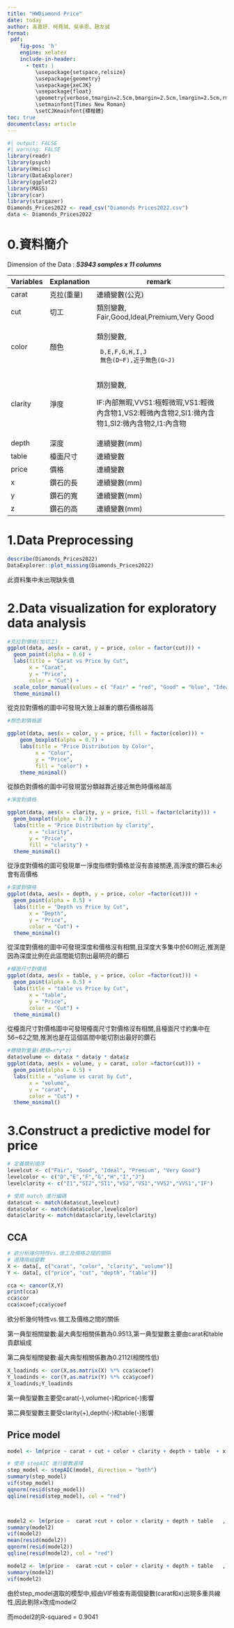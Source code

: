 ---
title: "HWDiamond Price"
date: today
author: 高嘉妤、柯堯珹、吳承恩、趙友誠
format:
 pdf:
    fig-pos: 'h'
    engine: xelatex
    include-in-header:
      - text: |
         \usepackage{setspace,relsize}
         \usepackage{geometry}
         \usepackage{xeCJK}
         \usepackage{float}
         \geometry{verbose,tmargin=2.5cm,bmargin=2.5cm,lmargin=2.5cm,rmargin=2.5cm}
         \setmainfont{Times New Roman}
         \setCJKmainfont{標楷體}
toc: true
documentclass: article
---

```{r}
#| output: FALSE
#| warning: FALSE
library(readr)
library(psych)
library(Hmisc)
library(DataExplorer)
library(ggplot2)
library(MASS)
library(car)
library(stargazer)
Diamonds_Prices2022 <- read_csv("Diamonds Prices2022.csv")
data <- Diamonds_Prices2022
```

# 0.資料簡介

Dimension of the Data : ***53943 samples x 11 columns***

+-----------+-------------+-------------------------------------------------------------------------------------------------+
| Variables | Explanation | remark                                                                                          |
+===========+=============+=================================================================================================+
| carat     | 克拉(重量)  | 連續變數(公克)                                                                                  |
+-----------+-------------+-------------------------------------------------------------------------------------------------+
| cut       | 切工        | 類別變數, Fair,Good,Ideal,Premium,Very Good                                                     |
+-----------+-------------+-------------------------------------------------------------------------------------------------+
| color     | 顏色        | 類別變數,                                                                                       |
|           |             |                                                                                                 |
|           |             | ```                                                                                             |
|           |             |  D,E,F,G,H,I,J                                                                                  |
|           |             |  無色(D~F),近乎無色(G~J)                                                                        |
|           |             | ```                                                                                             |
+-----------+-------------+-------------------------------------------------------------------------------------------------+
| clarity   | 淨度        | 類別變數,                                                                                       |
|           |             |                                                                                                 |
|           |             | IF:內部無暇,VVS1:極輕微瑕,VS1:輕微內含物1,VS2:輕微內含物2,SI1:微內含物1,SI2:微內含物2,I1:內含物 |
+-----------+-------------+-------------------------------------------------------------------------------------------------+
| depth     | 深度        | 連續變數(mm)                                                                                    |
+-----------+-------------+-------------------------------------------------------------------------------------------------+
| table     | 檯面尺寸    | 連續變數                                                                                        |
+-----------+-------------+-------------------------------------------------------------------------------------------------+
| price     | 價格        | 連續變數                                                                                        |
+-----------+-------------+-------------------------------------------------------------------------------------------------+
| x         | 鑽石的長    | 連續變數(mm)                                                                                    |
+-----------+-------------+-------------------------------------------------------------------------------------------------+
| y         | 鑽石的寬    | 連續變數(mm)                                                                                    |
+-----------+-------------+-------------------------------------------------------------------------------------------------+
| z         | 鑽石的高    | 連續變數(mm)                                                                                    |
+-----------+-------------+-------------------------------------------------------------------------------------------------+

# 1.Data Preprocessing

```{r}
describe(Diamonds_Prices2022)
DataExplorer::plot_missing(Diamonds_Prices2022)
```

此資料集中未出現缺失值

# 2.Data visualization for exploratory data analysis

```{r}
#克拉對價格(加切工)
ggplot(data, aes(x = carat, y = price, color = factor(cut))) +
  geom_point(alpha = 0.6) +
  labs(title = "Carat vs Price by Cut",
       x = "Carat",
       y = "Price",
       color = "Cut") +
  scale_color_manual(values = c( "Fair" = "red", "Good" = "blue", "Ideal" = "green", "Premium" = "purple", "Very Good" = "orange"))+
  theme_minimal()
```

從克拉對價格的圖中可發現大致上越重的鑽石價格越高

```{r}
#顏色對價格圖

ggplot(data, aes(x = color, y = price, fill = factor(color))) +
    geom_boxplot(alpha = 0.7) +
    labs(title = "Price Distribution by Color",
         x = "Color",
         y = "Price",
         fill = "color") +
    theme_minimal()
```

從顏色對價格的圖中可發現當分類越靠近接近無色時價格越高

```{r}
#淨度對價格

ggplot(data, aes(x = clarity, y = price, fill = factor(clarity))) +
  geom_boxplot(alpha = 0.7) +
  labs(title = "Price Distribution by clarity",
       x = "clarity",
       y = "Price",
       fill = "clarity") +
  theme_minimal()
```

從淨度對價格的圖可發現單一淨度指標對價格並沒有直接關連,高淨度的鑽石未必會有高價格

```{r}
#深度對價格
ggplot(data, aes(x = depth, y = price, color =factor(cut))) +
  geom_point(alpha = 0.5) +
  labs(title = "Depth vs Price by Cut",
       x = "Depth",
       y = "Price",
       color = "Cut") +
  theme_minimal()
```

從深度對價格的圖中可發現深度和價格沒有相關,且深度大多集中於60附近,推測是因為深度比例在此區間能切割出最明亮的鑽石

```{r}
#檯面尺寸對價格
ggplot(data, aes(x = table, y = price, color =factor(cut))) +
  geom_point(alpha = 0.5) +
  labs(title = "table vs Price by Cut",
       x = "table",
       y = "Price",
       color = "Cut") +
  theme_minimal()
```

從檯面尺寸對價格圖中可發現檯面尺寸對價格沒有相關,且檯面尺寸約集中在56\~62之間,推測也是在這個區間中能切割出最好的鑽石

```{r}
#體積對重量(體積=x*y*z)
data$volume <- data$x * data$y * data$z
ggplot(data, aes(x = volume, y = carat, color =factor(cut))) +
  geom_point(alpha = 0.5) +
  labs(title = "volume vs carat by Cut",
       x = "volume",
       y = "carat",
       color = "Cut") +
  theme_minimal()
```

# 3.Construct a predictive model for price

```{r}
# 定義類別順序
levelcut <- c("Fair", "Good", "Ideal", "Premium", "Very Good")
levelcolor <- c("D","E","F","G","H","I","J")
levelclarity <- c("I1","SI2","SI1","VS2","VS1","VVS2","VVS1","IF")

# 使用 match 進行編碼
data$cut <- match(data$cut,levelcut)
data$color <- match(data$color,levelcolor)
data$clarity <- match(data$clarity,levelclarity)
```

## CCA

```{r}
# 欲分析幾何特性vs.做工及價格之間的關係
# 選擇兩組變數
X <- data[, c("carat", "color", "clarity", "volume")]
Y <- data[, c("price", "cut", "depth", "table")]

cca <- cancor(X,Y)
print(cca)
cca$cor
cca$xcoef;cca$ycoef


```

欲分析幾何特性vs.做工及價格之間的關係

第一典型相關變數:最大典型相關係數為0.9513,第一典型變數主要由carat和table貢獻組成

第二典型相關變數:最大典型相關係數為0.2112(相關性低)

```{r}
X_loadinds <- cor(X,as.matrix(X) %*% cca$xcoef)
Y_loadinds <- cor(Y,as.matrix(Y) %*% cca$ycoef)
X_loadinds;Y_loadinds
```

第一典型變數主要受carat(-),volume(-)和price(-)影響

第二典型變數主要受clarity(+),depth(-)和table(-)影響

## Price model

```{r}
model <- lm(price ~ carat + cut + color + clarity + depth + table  + x + y + z, data = data)

# 使用 stepAIC 進行變數選擇
step_model <- stepAIC(model, direction = "both")
summary(step_model)
vif(step_model)
qqnorm(resid(step_model))
qqline(resid(step_model), col = "red")



model2 <- lm(price ~  carat +cut + color + clarity + depth + table   , data = data)
summary(model2)
vif(model2)
mean(resid(model2))  
qqnorm(resid(model2))
qqline(resid(model2), col = "red")

model2 <- lm(price ~  carat +cut + color + clarity + depth + table   , data = data)
summary(model2)
vif(model2)
```

由於step_model選取的模型中,經由VIF檢查有兩個變數(carat和x)出現多重共線性,因此剔除x改成model2

而model2的R-squared = 0.9041
